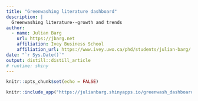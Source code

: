 ```yaml
---
title: "Greenwashing literature dashboard"
description: |
  Greenwashing literature--growth and trends
author:
  - name: Julian Barg
    url: https://jbarg.net
    affiliation: Ivey Business School
    affiliation_url: https://www.ivey.uwo.ca/phd/students/julian-barg/
date: "`r Sys.Date()`"
output: distill::distill_article
# runtime: shiny
---
```


```r
knitr::opts_chunk$set(echo = FALSE)
```

```r
knitr::include_app("https://julianbarg.shinyapps.io/greenwash_dashboard/", height = "800px")
```
